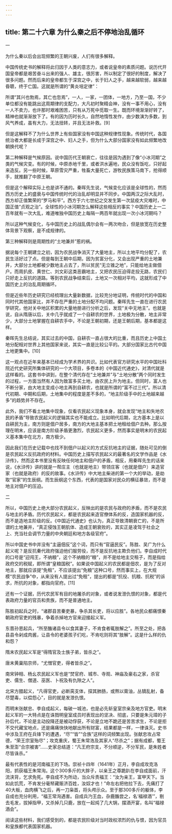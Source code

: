 ```yaml
---
---
---
```

title: 第二十六章 为什么秦之后不停地治乱循环
---




一

为什么秦以后会出现频繁的王朝兴废，人们有很多解释。

中国传统史书的解释将此归因于人类的意志力，或者说皇帝的素质问题。说历代开国皇帝都是艰苦奋斗出来的强人、雄主，很厉害，所以制定了很好的制度，解决了很多问题。然而后来的皇帝都生于深宫之中，长于妇人之手，越来越软弱，越来越昏聩，终于亡国。这就是所谓的“黄炎培定律”：

所谓“其兴也勃焉，其亡也忽焉”，一人，一家，一团体，一地方，乃至一国，不少单位都没有能跳出这周期律的支配力，大凡初时聚精会神，没有一事不用心，没有一人不卖力，也许那时艰难困苦，只有从万死中觅取一生。既而环境渐渐好转了，精神也就渐渐放下了。有的因为历时长久，自然地惰性发作，由少数演为多数，到风气养成，虽有大力，无法扭转，并且无法补救。[9]

但是这解释不了为什么世界上有些国家没有中国这种规律性现象。传统时代，各国统治者大都是长成于深宫之中、妇人之手，但为什么大部分国家没有如此频繁地改朝换代呢？

第二种解释是气候原因。说中国历代王朝衰亡，往往是因为遇到了像“小冰河期”之类的气候灾变。有的时候，中原赤地千里，或者洪水遍地，民众没有饭吃，只好起来造反。另一些时候，草原雪灾严重，牲畜大量死亡，游牧民族策马南下，抢得顺手，就推翻了中原王朝。

但是这个解释实际上也是讲不通的。秦晖先生说，气候变化应该是全球性的，然而西方历史上的盛衰与中国传统时代的治乱却明显并不同步。中国两汉之际大乱时，西方却正值繁荣的“罗马和平”。西方于六七世纪之交发生第一次鼠疫大灾难时，中国正值“贞观之治”。全球性的小冰河期怎么解释这些相反的事实？中国历史上一二百年就有一次大乱，难道唯独中国历史上每隔一两百年就出现一次小冰河期吗？

所以这种气候变化，与中国历史上的战乱偶尔会有一两次吻合，但是放宽在历史整体背景下观察，是不成规律的。

第三种解释则是周期性的“土地兼并”惹的祸。

据说每个王朝建立之初，因为农民战争消灭了大量地主，所以土地平均分配了，农民生活好过了点。但是每到王朝中后期，因为贫富分化，又会出现严重的土地兼并，大部分土地都被少数地主占去了，所以贫民“无立锥之地”，只能给地主做佃户。而周扒皮、黄世仁、刘文彩这类恶霸地主，又把农民压迫得走投无路，农民们只好走上反抗的道路。等到农民战争结束后，土地又一次相对平均，这就形成了中国历史上的治乱周期循环。

但是近些年历史研究已经梳理出大量新数据，比较充分地证明，传统时代的中国和同时代其他国家比，并不存在严重的土地分配不均问题。秦晖先生一直在进行农民学研究，他对关中地区积累的大量地册进行分析之后，发现“关中无地主”。也就是说，自从隋唐以后，关中几乎就成了一个自耕农的世界，土地极为分散，地主非常少，大部分土地掌握在自耕农手中，不论是王朝初期，还是王朝后期，基本都是这样。

秦晖先生总结说，其实过去的中国，自耕农一直占很大的比重，而且历史上中国土地分配相对世界上其他国家来说，其实一直是比较公平的。大部分国家比古代中国土地更集中。[10]

这一观点在近年来基本已经成为学术界的共识。比如代表官方研究水平的中国社科院近代史研究所集体研究的一个大项目，多卷本的《中国近代通史》，对清代就是这样看的。这套书中讲到，在整个清代存在“土地兼并”与“土地分散”两个同时发生的过程，一方面当然有人因为致富多买土地，由农民上升为地主。但同时，富人也不断分家，由大地主变成小地主再到自耕农，也就是所谓的“富不过三代”。所以清代初期、中期和后期，土地集中的程度是差不多的，“地主阶级手中的土地越来越多”的趋势并不存在。

此外，我们不看土地集中现象，仅看农民起义现象本身，就会发现“地主和失地农民的矛盾”导致农民起义的逻辑其实也不能成立。比如明代后期，北方基本上是以自耕民为主，南方则是佃户居多，南方的大地主基本把土地租给佃户去种。那么按理在明末，应该是南方阶级矛盾更激烈，农民起义更多，然而事实是明末的农民起义基本集中在北方，南方极少。

因此我们在历史记载中也找不到佃户以起义的方式反抗地主的证据，随处可见的倒是农民起义反抗政府的材料。中国历史上描写农民起义的最著名的文学作品是《水浒传》，然而这本书里没有反映任何地主和佃户的矛盾，相反，用秦晖先生的话来说，《水浒传》讲的就是一帮庄主（也就是地主）带领庄客（也就是佃户）来造官家（也就是政府）的反的故事。《水浒传》中大地主柴进的第一个大的举动，是劫取“官家”的生辰纲。而生辰纲这个东西，代表的是国家对民众的横征暴敛，而不是地主对佃户的压迫。

二

所以，中国历史上绝大部分农民起义，反映出的是农民与政府的矛盾，而不是农民与地主的矛盾。历代农民起义，都是农民起来造官僚体系的反，造国家机器的反，而不是造地主阶级的反。《中国近代通史》也认为，真正导致清朝衰亡的，不是所谓的土地兼并，“真正侵蚀王朝肌体、造成王朝衰败的，其实正是凌驾于社会之上、充当社会调节力量的中央朝廷和地方各级官府”。

所以中国史书中并没有“主逼佃反”这个词，而只有“官逼民反”。陈胜、吴广为什么起义呢？是反抗秦代政府强迫他们服劳役，而不是反抗地主欺负他们。李自成时代的口号是“迎闯王，不纳粮”，这个不纳粮的“粮”，并不是给地主交租子，而是指给政府交的税赋，即所谓“皇粮国税”。如果说中国起义的农民都是佃农，是为了反对地主，那就应该提“免租”，不应该提出“免粮”这种口号，然而事实上，在大规模“农民战争”中，从来没有人提出过“免租”，提出的都是“抗役、抗粮、抗税”的诉求，所抗的对象，都指向官府。[11]

还有一个证据，历代农民军有目的地屠杀的对象，或者说发泄仇恨的对象，都是代表政府力量的官员和贵族，而不是普通地主。

陈胜初起兵之时，“诸郡县苦秦吏暴，争杀其长吏，将以应胜”。各地民众都痛恨秦朝政府官吏的残暴，争着杀掉地方官来迎接起义军。

东晋孙恩起兵，“所至醢诸县令以食其妻子，不肯食者辄肢解之”。所至之处，把各县县令剁成肉酱，让县令的老婆孩子们吃，不肯吃则将其“肢解”。这是什么样的仇和怨？

隋末农民起义军是“得隋官及士族子弟，皆杀之”。

唐末黄巢陷京师，“尤憎官吏，得者皆杀之”。

南宋钟相、杨幺农民起义军也是“焚官府、城市、寺观、神庙及豪右之家，杀官吏、儒生、僧道、巫医、卜祝及有仇隙之人”。

北宋方腊起义，“凡得官吏，必断脔支体，探其肺肠，或熬以膏油，丛镝乱射，备尽楚毒，以偿怨心”，目的就是发泄仇恨。

而明末张献忠、李自成起义，每破一城池，也是必先斩皇室宗亲及地方官吏。明末起义军的一大特点是在诛戮明皇室成员时表现出的坚决、彻底，只要是朱元璋的子孙后代，不论是主动投降还是被动俘获，不论是立地不跪还是苦苦求生，不论是拒不交代藏宝地点，还是痛痛快快地献出所有财富，结果都是一样，一律诛灭。史书中涉及王府在兵锋下的遭遇，“尽”“皆”“合族”这样的词频繁出现。张献忠攻占常德，“荣王宗室殆尽”；攻克重庆，蜀王朱常浩及其家人“尽杀之”；据有成都，蜀王朱至澎“合宗被害”……史家总结道：“凡王府宗支，不分顺逆，不分军民，是朱姓者尽皆诛杀。”

最有代表性的是河南福王的下场。崇祯十四年（1641年）正月，李自成攻克洛阳，抓获福王朱常洵。这个300多斤的大胖子，以亲王之尊跪趴在李自成面前，汗流浃背，乞求免死。李自成不为所动，当众斥责福王：“汝为亲王，富甲天下。当如此饥荒，不肯发分毫帑藏赈济百姓，汝奴才也！”命左右把他拉下去，先痛打了40大板，血肉横飞之后，再一刀枭首，将头颅示众。至于那300多斤的躯体，李自成也充分利用，“福王常洵遇害。自成兵汋王血，杂鹿醢尝之，名‘福禄酒’”，剔去毛发，拔掉指甲，又杀掉几只鹿，放在一起炖了几大锅，摆酒开宴，名叫“福禄酒会”。

阅读这些材料，我们感受到的，都是农民阶级对当时政权浓烈的仇与恨，因为官员和皇族都代表国家机器。
